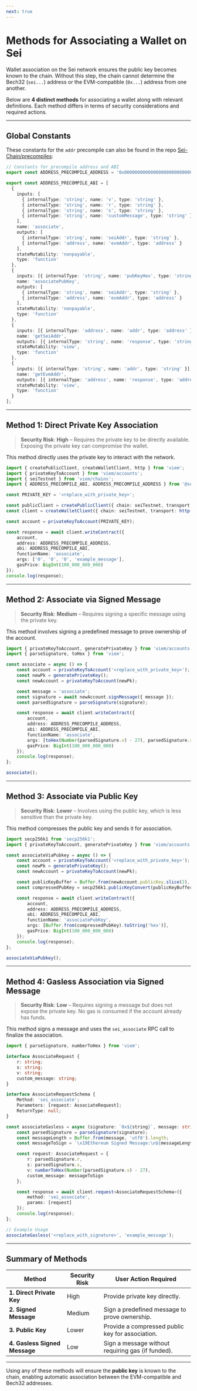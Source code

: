 ```yaml
---
next: true
---
```


# **Methods for Associating a Wallet on Sei**

Wallet association on the Sei network ensures the public key becomes known to the chain. Without this step, the chain cannot determine the Bech32 (`sei...`) address or the EVM-compatible (`0x...`) address from one another.


Below are **4 distinct methods** for associating a wallet along with relevant definitions. Each method differs in terms of security considerations and required actions.

---

## **Global Constants**

These constants for the `addr` precompile can also be found in the repo [Sei-Chain/precompiles](https://github.com/sei-protocol/sei-chain/tree/44fd60cec6a5ef301df1472431d6db40b382e486/precompiles/addr):

```ts
// Constants for precompile address and ABI
export const ADDRESS_PRECOMPILE_ADDRESS = '0x0000000000000000000000000000000000001004';

export const ADDRESS_PRECOMPILE_ABI = [
  {
    inputs: [
      { internalType: 'string', name: 'v', type: 'string' },
      { internalType: 'string', name: 'r', type: 'string' },
      { internalType: 'string', name: 's', type: 'string' },
      { internalType: 'string', name: 'customMessage', type: 'string' }
    ],
    name: 'associate',
    outputs: [
      { internalType: 'string', name: 'seiAddr', type: 'string' },
      { internalType: 'address', name: 'evmAddr', type: 'address' }
    ],
    stateMutability: 'nonpayable',
    type: 'function'
  },
  {
    inputs: [{ internalType: 'string', name: 'pubKeyHex', type: 'string' }],
    name: 'associatePubKey',
    outputs: [
      { internalType: 'string', name: 'seiAddr', type: 'string' },
      { internalType: 'address', name: 'evmAddr', type: 'address' }
    ],
    stateMutability: 'nonpayable',
    type: 'function'
  },
  {
    inputs: [{ internalType: 'address', name: 'addr', type: 'address' }],
    name: 'getSeiAddr',
    outputs: [{ internalType: 'string', name: 'response', type: 'string' }],
    stateMutability: 'view',
    type: 'function'
  },
  {
    inputs: [{ internalType: 'string', name: 'addr', type: 'string' }],
    name: 'getEvmAddr',
    outputs: [{ internalType: 'address', name: 'response', type: 'address' }],
    stateMutability: 'view',
    type: 'function'
  }
];
```

---

## **Method 1: Direct Private Key Association**

> **Security Risk**: **High** – Requires the private key to be directly available. Exposing the private key can compromise the wallet.

This method directly uses the private key to interact with the network.

```ts
import { createPublicClient, createWalletClient, http } from 'viem';
import { privateKeyToAccount } from 'viem/accounts';
import { seiTestnet } from 'viem/chains';
import { ADDRESS_PRECOMPILE_ABI, ADDRESS_PRECOMPILE_ADDRESS } from '@sei-js/evm';

const PRIVATE_KEY = '<replace_with_private_key>';

const publicClient = createPublicClient({ chain: seiTestnet, transport: http() });
const client = createWalletClient({ chain: seiTestnet, transport: http() });

const account = privateKeyToAccount(PRIVATE_KEY);

const response = await client.writeContract({
	account,
	address: ADDRESS_PRECOMPILE_ADDRESS,
	abi: ADDRESS_PRECOMPILE_ABI,
	functionName: 'associate',
	args: ['0', '0', '0', 'example_message'],
	gasPrice: BigInt(100_000_000_000)
});
console.log(response);
```

---

## **Method 2: Associate via Signed Message**

> **Security Risk**: **Medium** – Requires signing a specific message using the private key.

This method involves signing a predefined message to prove ownership of the account.

```ts
import { privateKeyToAccount, generatePrivateKey } from 'viem/accounts';
import { parseSignature, toHex } from 'viem';

const associate = async () => {
	const account = privateKeyToAccount('<replace_with_private_key>');
	const newPk = generatePrivateKey();
	const newAccount = privateKeyToAccount(newPk);

	const message = 'associate';
	const signature = await newAccount.signMessage({ message });
	const parsedSignature = parseSignature(signature);

	const response = await client.writeContract({
		account,
		address: ADDRESS_PRECOMPILE_ADDRESS,
		abi: ADDRESS_PRECOMPILE_ABI,
		functionName: 'associate',
		args: [toHex(Number(parsedSignature.v) - 27), parsedSignature.r, parsedSignature.s, message],
		gasPrice: BigInt(100_000_000_000)
	});
	console.log(response);
};

associate();
```

---

## **Method 3: Associate via Public Key**

> **Security Risk**: **Lower** – Involves using the public key, which is less sensitive than the private key.

This method compresses the public key and sends it for association.

```ts
import secp256k1 from 'secp256k1';
import { privateKeyToAccount, generatePrivateKey } from 'viem/accounts';

const associateViaPubkey = async () => {
	const account = privateKeyToAccount('<replace_with_private_key>');
	const newPk = generatePrivateKey();
	const newAccount = privateKeyToAccount(newPk);

	const publicKeyBuffer = Buffer.from(newAccount.publicKey.slice(2), 'hex');
	const compressedPubKey = secp256k1.publicKeyConvert(publicKeyBuffer, true);

	const response = await client.writeContract({
		account,
		address: ADDRESS_PRECOMPILE_ADDRESS,
		abi: ADDRESS_PRECOMPILE_ABI,
		functionName: 'associatePubKey',
		args: [Buffer.from(compressedPubKey).toString('hex')],
		gasPrice: BigInt(100_000_000_000)
	});
	console.log(response);
};

associateViaPubkey();
```

---

## **Method 4: Gasless Association via Signed Message**

> **Security Risk**: **Low** – Requires signing a message but does not expose the private key. No gas is consumed if the account already has funds.

This method signs a message and uses the `sei_associate` RPC call to finalize the association.

```ts
import { parseSignature, numberToHex } from 'viem';

interface AssociateRequest {
	r: string;
	s: string;
	v: string;
	custom_message: string;
}

interface AssociateRequestSchema {
	Method: 'sei_associate';
	Parameters: [request: AssociateRequest];
	ReturnType: null;
}

const associateGasless = async (signature: `0x${string}`, message: string) => {
	const parsedSignature = parseSignature(signature);
	const messageLength = Buffer.from(message, 'utf8').length;
	const messageToSign = `\x19Ethereum Signed Message:\n${messageLength}${message}`;

	const request: AssociateRequest = {
		r: parsedSignature.r,
		s: parsedSignature.s,
		v: numberToHex(Number(parsedSignature.v) - 27),
		custom_message: messageToSign
	};

	const response = await client.request<AssociateRequestSchema>({
		method: 'sei_associate',
		params: [request]
	});
	console.log(response);
};

// Example Usage
associateGasless('<replace_with_signature>', 'example_message');
```

---

## **Summary of Methods**

| Method                        | Security Risk | User Action Required                              |
| ----------------------------- | ------------- | ------------------------------------------------- |
| **1. Direct Private Key**     | High          | Provide private key directly.                     |
| **2. Signed Message**         | Medium        | Sign a predefined message to prove ownership.     |
| **3. Public Key**             | Lower         | Provide a compressed public key for association.  |
| **4. Gasless Signed Message** | Low           | Sign a message without requiring gas (if funded). |

---

Using any of these methods will ensure the **public key** is known to the chain, enabling automatic association between the EVM-compatible and Bech32 addresses.
